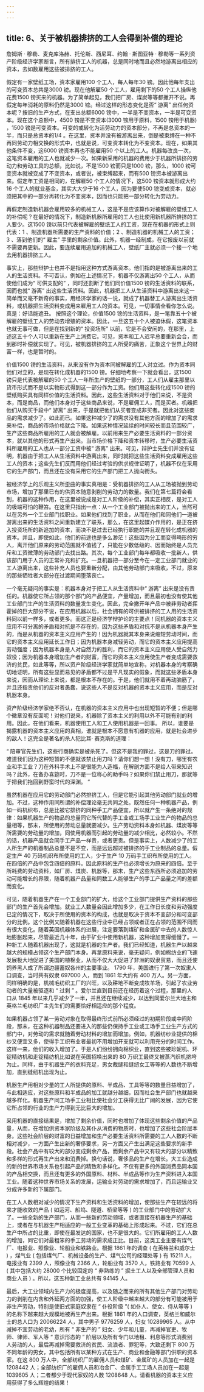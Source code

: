 ```yaml
---
---
---
```

title: 6、关于被机器排挤的工人会得到补偿的理论
---




詹姆斯 · 穆勒、麦克库洛赫、托伦斯、西尼耳、约翰 · 斯图亚特 · 穆勒等一系列资产阶级经济学家断言，所有排挤工人的机器，总是同时地而且必然地游离出相应的资本，去如数雇用这些被排挤的工人。

假定有一家壁纸工场，资本家雇用100 个工人，每人每年30 镑。因此他每年支出的可变资本总共是3000 镑。现在他解雇50 个工人，雇用剩下的50 个工人操纵他花费1500 镑买来的机器。为了简单起见，我们把厂房、煤炭等等都撇开不说。再假定每年消耗的原料仍然是3000 镑。经过这样的形态变化是否“ 游离” 出任何资本呢？按旧的生产方式，在支出总额6000 镑中，一半是不变资本，一半是可变资本。现在这个总额中，4500 镑是不变资本(3000 镑用于原料，1500 镑用于机器) ，1500 镑是可变资本。可变的或转化为活劳动力的资本部分，不再是总资本的一半，而只是总资本的1/4 。在这里，资本并没有被游离出来，倒是被束缚在一种不再同劳动力相交换的形式中，也就是说，可变资本转化为不变资本。现在，如果其他条件不变，这6000 镑资本再也不能雇用50 个以上的工人。机器每改良一次，这笔资本雇用的工人也就减少一次。如果新采用的机器的费用少于机器所排挤的劳动力和劳动工具的总额，比如说，不是1500 镑而只是1000 镑，那么，1000 镑可变资本就被变成了不变资本，或者说，被束缚起来，而有500 镑资本被游离出来。假定年工资是相同的，在解雇50 个工人的情况下，这500 镑资本就形成大约16 个工人的就业基金，其实大大少于16 个工人，因为要使500 镑变成资本，就必须把其中的一部分再转化为不变资本，因而也只能把一部分转化为劳动力。

再假定制造新机器会雇用较多的机械工人，这是不是应该算作对被解雇的壁纸工人的补偿呢？在最好的情况下，制造新机器所雇用的工人也比使用新机器所排挤的工人要少。这1500 镑以前只代表被解雇的壁纸工人的工资，现在在机器的形式上则代表：1 、制造机器所需要的生产资料的价值；2 、制造机器的机械工人的工资；3 、落到他们的“ 雇主” 手里的剩余价值。此外，机器一经制成，在它报废以前就不需要再更新。因此，要连续雇用追加的机械工人，壁纸厂主就必须一个接一个地去用机器排挤工人。

事实上，那些辩护士也并不是指用这种方式游离资本。他们指的是被游离出来的工人的生活资料。不可否认，例如在上述情况下，机器不仅游离出50 个工人，从而使他们成为“ 可供支配的” ，同时还割断了他们同价值1500 镑的生活资料的联系，因而也就“ 游离” 出这些生活资料。因此，机器把工人从生活资料中游离出来这一简单而又毫不新奇的事实，用经济学家的话一说，就成了机器替工人游离出生活资料，或机器把生活资料变成用来雇用工人的资本。可见，一切事情全看你怎么说。真是：好话能遮丑。 按照这个理论，价值1500 镑的生活资料，是一笔靠五十个被解雇的壁纸工人的劳动去增殖的资本。因此，一旦这五十个人被迫休假，这笔资本也就无事可做，但是在找到新的“ 投资场所” 以前，它是不会安闲的，在那里，上述这五十个人可以重新在生产上消费它。可见，资本和工人迟早总要重新会合，而到那时补偿就实现了。可见，被机器排挤的工人所受的痛苦，正象这个世界上的财富一样，也是暂时的。

价值1500 镑的生活资料，从来没有作为资本同被解雇的工人对立过。作为资本同他们对立的，是现在转化成机器的1500 镑。仔细地考察一下就会看出，这1500 镑只是代表被解雇的50 个工人一年所生产的壁纸的一部分，工人们从雇主那里以货币形式而不是以实物形式得到这一部分作为工资。他们用这些转化成1500 镑的壁纸购买具有同样价值的生活资料。因此，这些生活资料对于他们来说，不是资本，而是商品，而他们本身对于这些商品来说，不是雇佣工人，而是买者。机器把他们从购买手段中“ 游离” 出来，于是就把他们从买者变成非买者。因此对这些商品的需求减少了。如此而已。如果这种减少了的需求没有其他方面的增加了的需求来补偿，商品的市场价格就会下降。如果这种情况延续的时间较长而且范围较广，生产这些商品所雇用的工人就会被解雇。以前用来生产必要生活资料的一部分资本，就以其他的形式再生产出来。当市场价格下降和资本转移时，生产必要生活资料所雇用的工人也从一部分工资中被“ 游离” 出来。可见，辩护士先生们并没有证明，机器由于把工人从生活资料中游离出来，同时就把这些生活资料变成雇用这些工人的资本；这些先生们反而用他们经过考验的供求规律证明了，机器不仅在采用它的生产部门，而且还在没有采用它的生产部门把工人抛向街头。

被经济学上的乐观主义所歪曲的事实真相是：受机器排挤的工人从工场被抛到劳动市场，增加了那里已有的供资本随意剥削的劳动力的数量。我们在第七篇将会看到，机器的这种作用，在这里被说成是对工人阶级的补偿，其实正相反，是对工人的极端可怕的鞭笞。在这里只指出一点：从一个工业部门被抛出来的工人，当然可以在另外一个工业部门找职业。如果他们找到了职业，从而在他们和同他们一道被游离出来的生活资料之间重新建立了联系，那么，在这里起媒介作用的，是正在挤入投资场所的新追加的资本，而决不是过去已经执行职能的并且现在转化成机器的资本。并且，即使如此，他们的前途也是多么渺茫！这些因为分工而变得畸形的穷人，离开他们原来的劳动范围就不值钱了，只能在少数低级的、因而始终是人员充斥和工资微薄的劳动部门去找出路。其次，每个工业部门每年都吸收一批新人，供该部门用于人员的正常补充和扩充。一旦机器把一部分至今在一定工业部门就业的工人游离出来，这些补充人员也要重新分配，由其他劳动部门来吸收，不过，原来的那些牺牲者大部分在过渡期间堕落丧亡。

一个毫无疑问的事实是：机器本身对于把工人从生活资料中“ 游离” 出来是没有责任的。机器使它所占领的那个部门的产品便宜，产量增加，而且最初也没有使其他工业部门生产的生活资料的数量发生变化。因此，完全撇开年产品中被非劳动者挥霍掉的巨大部分不说，在应用机器以后，社会拥有的可供被排挤的工人用的生活资料同以前一样多，或者更多。而这正是经济学辩护论的主要点！同机器的资本主义应用不可分离的矛盾和对抗是不存在的，因为这些矛盾和对抗不是从机器本身产生的，而是从机器的资本主义应用产生的！因为机器就其本身来说缩短劳动时间，而它的资本主义应用延长工作日；因为机器本身减轻劳动，而它的资本主义应用提高劳动强度；因为机器本身是人对自然力的胜利，而它的资本主义应用使人受自然力奴役；因为机器本身增加生产者的财富，而它的资本主义应用使生产者变成需要救济的贫民，如此等等，所以资产阶级经济学家就简单地宣称，对机器本身的考察确切地证明，所有这些显而易见的矛盾都不过是平凡现实的假象，而就这些矛盾本身来说，因而从理论上来说，都是根本不存在的。于是，他们就用不着再动脑筋了，并且还指责他们的反对者愚蠢，说这些人不是反对机器的资本主义应用，而是反对机器本身。

资产阶级经济学家绝不否认，在机器的资本主义应用中也出现短暂的不便；但是哪个徽章没有反面呢！对他们说来，机器除了资本主义的利用以外不可能有别的利用。因此，在他们看来，机器使用工人和工人使用机器是一回事。 所以，谁要是揭露机器的资本主义应用的真相，谁就是根本不愿意有机器的应用，就是社会进步的敌人！这完全是著名的杀人犯比耳· 赛克斯的道理：

 “ 陪审官先生们，这些行商确实是被杀死了。但这不是我的罪过，这是刀的罪过。难道我们因为这种短暂的不便就该禁止用刀吗？请你们想一想！没有刀，哪里有农业和手工业？刀在外科手术上不是很能为人造福，在解剖方面不是给人带来知识吗？此外，在备办喜筵时，刀不是一位称心的助手吗？如果你们禁止用刀，那就等于把我们拖回到野蛮时代的深渊。 ”

虽然机器在应用它的劳动部门必然排挤工人，但是它能引起其他劳动部门就业的增加。不过，这种作用同所谓的补偿理论毫无共同之处。既然任何一种机器产品，例如一码机织布，总是比被它排挤的同种手工产品便宜，所以就产生一条绝对的规律：如果机器生产的物品的总量同它所代替的手工业或工场手工业生产的物品的总量相等，那末，所使用的劳动总量就要减少。生产劳动资料本身如机器、煤炭等等所需要的劳动量的增加，同使用机器而引起的劳动量的减少相比，必然较小。不然的话，机器产品就会同手工产品一样贵，或者更贵。但是事实上，人数减少了的工人所生产的机器制品总量不是不变，而是远远超过被排挤的手工业制品的总量。假定生产 40 万码机织布所使用的工人，少于生产 10 万码手工织布所使用的工人。在四倍的产品中包含四倍的原料。因此原料的生产也必须增长为原来的四倍。至于所耗费的劳动资料，如厂房、煤炭、机器等，那末，生产这些东西所必须追加的劳动可能增长的界限，随着机器产品量和同数工人能够生产的手工产品量之间的差额而变化。

可见，随着机器生产在一个工业部门的扩大，给这个工业部门提供生产资料的那些部门的生产首先会增加。就业工人数量会因此增加多少，在工作日长度和劳动强度已定的情况下，取决于所使用的资本的构成，也就是取决于资本不变部分和可变部分的比例。这个比例又随着机器在这些行业中已经占领或者正在占领的范围不同而有很大变化。随着英国机器体系的进展，注定要落到煤矿和金属矿中去的人数惊人地膨胀起来，尽管最近几十年，由于矿业中使用新机器，这种增加变得缓慢了。一种新工人随着机器出现了，这就是机器的生产者。我们已经知道，机器生产以越来越大的规模占领这个生产部门本身。再拿原料来说，毫无疑问，例如棉纺业的飞速发展极大地促进了美国的植棉业，从而不仅大大促进了非洲的奴隶贸易，而且还使饲养黑人成了所谓边疆蓄奴各州的主要事业。 1790 年，美国进行了第一次奴隶人口调查，当时共有奴隶 697000 人，而到 1861 年大约有 400 万人。另一方面，同样明确的是，机械毛纺织工厂的兴旺，以及耕地不断变成牧羊场，引起了农业劳动者的大量被驱逐和 “ 过剩 ” 。爱尔兰直到目前还在经历着这个过程，那里的人口从 1845 年以来几乎减少了一半，并且还在继续减少，以达到同爱尔兰大地主和英格兰毛纺织厂主先生们的需要恰好相适应的那个程度。

如果机器占领了某一劳动对象在取得最终形式前所必须经过的初期阶段或中间阶段，那末，在这种机器制品还要进入的那些仍保持手工业或工场手工业生产方式的部门中，对劳动的需求就随着劳动材料的增加而增加。例如，机器纺纱业提供的棉纱又便宜又多，使得手工织布业者最初不用增加开支就可以利用充分的时间工作。这样一来，他们的收入增加了。于是人们纷纷拥向棉织业，直到这些被珍妮机、环锭精纺机和走锭精纺机比如说在英国招唤出来的 80 万织工最终又被蒸汽织机挤垮为止。同样，由于机器生产的衣料充足，男女裁缝和缝纫女工等等的人数也不断增加，直到缝纫机出现为止。

机器生产用相对少量的工人所提供的原料、半成品、工具等等的数量日益增加了，与此相适应，对这些原料和半成品的加工就越分越细，因而社会生产部门也就越来越多样化。机器生产同工场手工业相比使社会分工获得无比广阔的发展，因为它使它所占领的行业的生产力得到无比巨大的增加。

采用机器的直接结果是，增加了剩余价值，同时也增加了体现这些剩余价值的产品量，从而，在增加供资本家阶级及其仆从消费的物质时，也增加了这些社会阶层本身。这些社会阶层的财富的日益增加和生产必要生活资料所需要的工人人数的不断相对减少，一方面产生出新的奢侈要求，另一方面又产生出满足这些要求的新手段。社会产品中有较大的部分变成剩余产品，而剩余产品中又有较大的部分以精致和多样的形式再生产出来和消费掉。换句话说，奢侈品的生产在增长。大工业造成的新的世界市场关系也引起产品的精致和多样化。不仅有更多的外国消费品同本国的产品相交换，而且还有更多的外国原料、材料、半成品等作为生产资料进入本国工业。随着这种世界市场关系的发展，运输业对劳动的需求增加了，而且运输业又分成许多新的下属部门。

在工人人数相对减少的情况下生产资料和生活资料的增加，使那些生产在较远的将来才能收效的产品 ( 如运河、船坞、隧道、桥梁等等 ) 的工业部门中的劳动扩大了。一些全新的生产部门，从而一些新的劳动领域，或者直接在机器生产的基础上，或者在与机器生产相适应的一般工业变革的基础上形成起来。不过，它们在总生产中所占的比重，即使在最发达的国家，也不是很大的。它们所雇用的工人人数的增加，同它们对最粗笨的手工劳动的需求成正比。目前，这类工业主要有煤气厂、电报业、照像业、轮船业和铁路业。根据 1861 年的调查 ( 在英格兰和威尔士 ) ，煤气业 ( 包括煤气厂、机械设备的生产、煤气公司的经理处等 ) 有 15211 人，电报业有 2399 人，照像业有 2366 人，轮船业有 3570 人，铁路业有 70599 人 ( 其中包括大约 28000 个比较固定的 “ 非熟练的 ” 掘土工人以及全部管理人员和商业人员 ) 。所以，这五种新工业总共有 94145 人。

最后，大工业领域内生产力的极度提高，以及随之而来的所有其他生产部门对劳动力的剥削在内含和外延两方面的加强，使工人阶级中越来越大的部分有可能被用于非生产劳动，特别是使旧式家庭奴隶在 “ 仆役阶级 ”( 如仆人、使女、侍从等等 ) 的名称下越来越大规模地被再生产出来。根据 1861 年的人口调查，英格兰和威尔士的总人口为 20066224 人，其中男子 9776259 人，妇女 10289965 人。从中减掉不宜劳动的老幼，所有 “ 非生产的 ” 妇女、少年和儿童，再减掉官吏、牧师、律师、军人等 “ 意识形态的 ” 阶层以及所有专门以地租、利息等形式消费别人劳动的人，最后再减掉需要救济的贫民、流浪者、罪犯等，大致还剩下 800 万不同年龄的男女，其中包括所有以某种方式在生产、商业和金融等部门供职的资本家。在这 800 万人中，全部纺织厂的雇佣人员和煤矿、金属矿的人员加在一起是 1208442 人；全部纺织厂的雇佣人员和冶金厂、金属手工工场人员加在一起是 1039605 人；二者都少于现代家奴的人数 1208648 人。请看机器的资本主义应用获得了多么辉煌的结果！